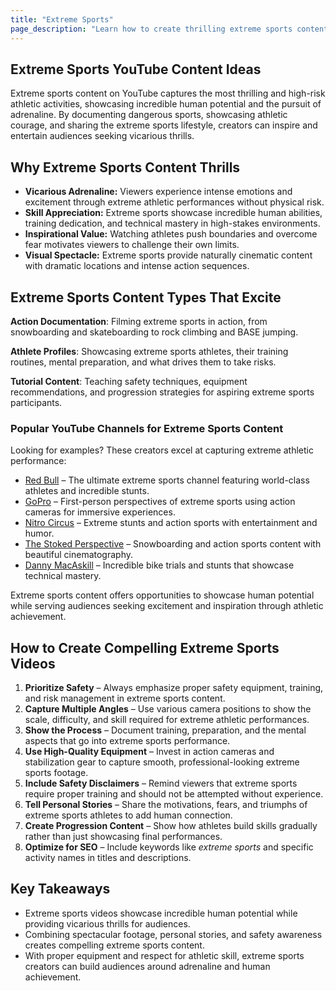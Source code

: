 ```yaml
---
title: "Extreme Sports"
page_description: "Learn how to create thrilling extreme sports content for YouTube—covering adventure activities, high-risk athletics, and adrenaline-fueled performances."
---
```


## Extreme Sports YouTube Content Ideas

Extreme sports content on YouTube captures the most thrilling and high-risk athletic activities, showcasing incredible human potential and the pursuit of adrenaline. By documenting dangerous sports, showcasing athletic courage, and sharing the extreme sports lifestyle, creators can inspire and entertain audiences seeking vicarious thrills.

## Why Extreme Sports Content Thrills

- **Vicarious Adrenaline:** Viewers experience intense emotions and excitement through extreme athletic performances without physical risk.
- **Skill Appreciation:** Extreme sports showcase incredible human abilities, training dedication, and technical mastery in high-stakes environments.
- **Inspirational Value:** Watching athletes push boundaries and overcome fear motivates viewers to challenge their own limits.
- **Visual Spectacle:** Extreme sports provide naturally cinematic content with dramatic locations and intense action sequences.

## Extreme Sports Content Types That Excite

**Action Documentation**: Filming extreme sports in action, from snowboarding and skateboarding to rock climbing and BASE jumping.

**Athlete Profiles**: Showcasing extreme sports athletes, their training routines, mental preparation, and what drives them to take risks.

**Tutorial Content**: Teaching safety techniques, equipment recommendations, and progression strategies for aspiring extreme sports participants.

### Popular YouTube Channels for Extreme Sports Content

Looking for examples? These creators excel at capturing extreme athletic performance:
- [Red Bull](https://www.youtube.com/@redbull) – The ultimate extreme sports channel featuring world-class athletes and incredible stunts.
- [GoPro](https://www.youtube.com/@GoPro) – First-person perspectives of extreme sports using action cameras for immersive experiences.
- [Nitro Circus](https://www.youtube.com/@NitroCircus) – Extreme stunts and action sports with entertainment and humor.
- [The Stoked Perspective](https://www.youtube.com/@TheStokedPerspective) – Snowboarding and action sports content with beautiful cinematography.
- [Danny MacAskill](https://www.youtube.com/@danny.macaskill) – Incredible bike trials and stunts that showcase technical mastery.

Extreme sports content offers opportunities to showcase human potential while serving audiences seeking excitement and inspiration through athletic achievement.

## How to Create Compelling Extreme Sports Videos

1. **Prioritize Safety** – Always emphasize proper safety equipment, training, and risk management in extreme sports content.
2. **Capture Multiple Angles** – Use various camera positions to show the scale, difficulty, and skill required for extreme athletic performances.
3. **Show the Process** – Document training, preparation, and the mental aspects that go into extreme sports performance.
4. **Use High-Quality Equipment** – Invest in action cameras and stabilization gear to capture smooth, professional-looking extreme sports footage.
5. **Include Safety Disclaimers** – Remind viewers that extreme sports require proper training and should not be attempted without experience.
6. **Tell Personal Stories** – Share the motivations, fears, and triumphs of extreme sports athletes to add human connection.
7. **Create Progression Content** – Show how athletes build skills gradually rather than just showcasing final performances.
8. **Optimize for SEO** – Include keywords like *extreme sports* and specific activity names in titles and descriptions.

## Key Takeaways

- Extreme sports videos showcase incredible human potential while providing vicarious thrills for audiences.
- Combining spectacular footage, personal stories, and safety awareness creates compelling extreme sports content.
- With proper equipment and respect for athletic skill, extreme sports creators can build audiences around adrenaline and human achievement.